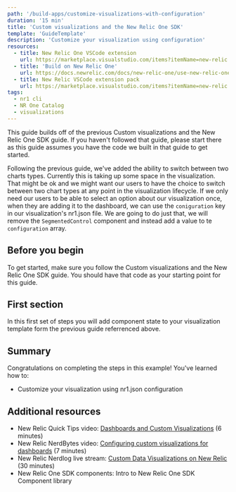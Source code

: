 ```yaml
---
path: '/build-apps/customize-visualizations-with-configuration'
duration: '15 min'
title: 'Custom visualizations and the New Relic One SDK'
template: 'GuideTemplate'
description: 'Customize your visualization using configuration'
resources:
  - title: New Relic One VSCode extension
    url: https://marketplace.visualstudio.com/items?itemName=new-relic.nr1
  - title: 'Build on New Relic One'
    url: https://docs.newrelic.com/docs/new-relic-one/use-new-relic-one/build-new-relic-one/new-relic-one-build-your-own-custom-new-relic-one-application
  - title: New Relic VSCode extension pack
    url: https://marketplace.visualstudio.com/items?itemName=new-relic.new-relic-extension-pack
tags:
  - nr1 cli
  - NR One Catalog
  - visualizations
---
```


<Intro>

This guide builds off of the previous <Link to="/build-apps/custom-visualizations-and-the-new-relic-one-sdk">Custom visualizations and the New Relic One SDK</Link> guide. If you haven't followed that guide, please start there as this guide assumes you have the code we built in that guide to get started. 

Following the previous guide, we've added the ability to switch between two charts types. Currently this is taking up some space in the visualization. That might be ok and we might want our users to have the choice to switch between two chart types at any point in the visualization lifecycle. If we only need our users to be able to select an option about our visualization once, when they are adding it to the dashboard, we can use the `coniguration` key in our visualization's nr1.json file. We are going to do just that, we will remove the `SegmentedControl` component and instead add a value to te `configuration` array.

</Intro>

## Before you begin

To get started, make sure you follow the <Link to="/build-apps/custom-visualizations-and-the-new-relic-one-sdk">Custom visualizations and the New Relic One SDK</Link> guide. You should have that code as your starting point for this guide. 

## First section

In this first set of steps you will add component state to your visualization template form the previous guide referrenced above. 

<Steps>

  <Step>

  </Step>


</Steps>

## Summary

Congratulations on completing the steps in this example! You've learned how to:

- Customize your visualization using nr1.json configuration 

## Additional resources

- New Relic Quick Tips video: [Dashboards and Custom Visualizations](https://www.youtube.com/watch?v=_F61mxtKfGA) (6 minutes)
- New Relic NerdBytes video: [Configuring custom visualizations for dashboards](https://www.youtube.com/watch?v=sFpG_iG7Xa8) (7 minutes)
- New Relic Nerdlog live stream: [Custom Data Visualizations on New Relic](https://www.youtube.com/watch?v=HuR0EdHGz24) (30 minutes)
- New Relic One SDK components: <Link to="explore-docs/intro-to-sdk">Intro to New Relic One SDK Component library</Link>
